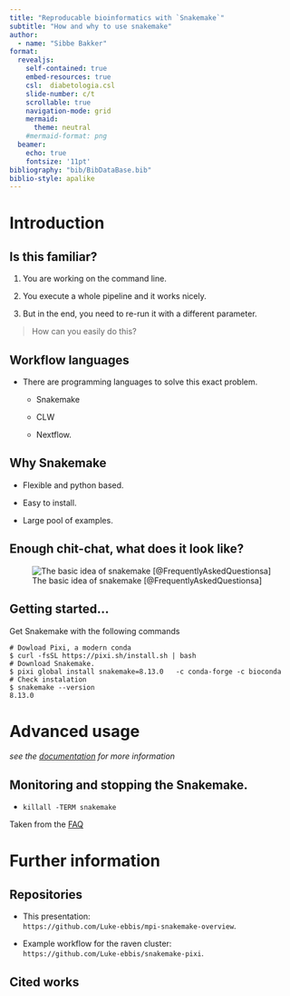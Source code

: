 ```yaml
---
title: "Reproducable bioinformatics with `Snakemake`"
subtitle: "How and why to use snakemake"
author: 
  - name: "Sibbe Bakker"
format: 
  revealjs:
    self-contained: true
    embed-resources: true
    csl:  diabetologia.csl
    slide-number: c/t
    scrollable: true
    navigation-mode: grid
    mermaid:
      theme: neutral
    #mermaid-format: png
  beamer:
    echo: true
    fontsize: '11pt'
bibliography: "bib/BibDataBase.bib"
biblio-style: apalike
---
```




# Introduction

## Is this familiar?

::: incremental

1. You are working on the command line.

2. You execute a whole pipeline and it works nicely.

3. But in the end, you need to re-run it with a different parameter.

::: {.fragment}

> How can you easily do this?

:::

:::

## Workflow languages

* There are programming languages to solve this exact problem.

  - Snakemake

  - CLW
  
  - Nextflow.
  

## Why Snakemake

* Flexible and python based.

* Easy to install.

* Large pool of examples.

## Enough chit-chat, what does it look like?

![The basic idea of snakemake [@FrequentlyAskedQuestionsa]](inclusions/snakemake-overview.png)

## Getting started$\dots$

Get Snakemake with the following commands

```
# Dowload Pixi, a modern conda
$ curl -fsSL https://pixi.sh/install.sh | bash
# Download Snakemake.
$ pixi global install snakemake=8.13.0   -c conda-forge -c bioconda
# Check instalation
$ snakemake --version
8.13.0
```



# Advanced usage

_see the [documentation](https://snakemake.readthedocs.io/en/stable/) for more information_

## Monitoring and stopping the Snakemake.


* `killall -TERM snakemake`

::: aside

Taken from the [FAQ](https://snakemake.readthedocs.io/en/v7.0.3/project_info/faq.html#id43)

:::

# Further information

## Repositories

* This presentation: <br>  `https://github.com/Luke-ebbis/mpi-snakemake-overview`.

* Example workflow for the raven cluster: <br>  `https://github.com/Luke-ebbis/snakemake-pixi`.

## Cited works

